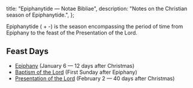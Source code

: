   title: "Epiphanytide — Notae Bibliae",
  description: "Notes on the Christian season of Epiphanytide.",
};

<Initial text="Epiphanytide" />

Epiphanytide (<Definition lang="greek" anchor="epiphaneia" text="Epiphany" /> + -<Definition lang="english" anchor="tide" text="tide" />) is the season encompassing the period of time from Epiphany to the feast of the Presentation of the Lord.

## Feast Days

* [Epiphany](/liturgy/seasons/epiphanytide/epiphany) (January 6 — 12 days after Christmas)
* [Baptism of the Lord](/liturgy/seasons/epiphanytide/baptism-of-the-lord) (First Sunday after Epiphany)
* [Presentation of the Lord](/liturgy/seasons/epiphanytide/presentation-of-the-lord) (February 2 — 40 days after Christmas)
